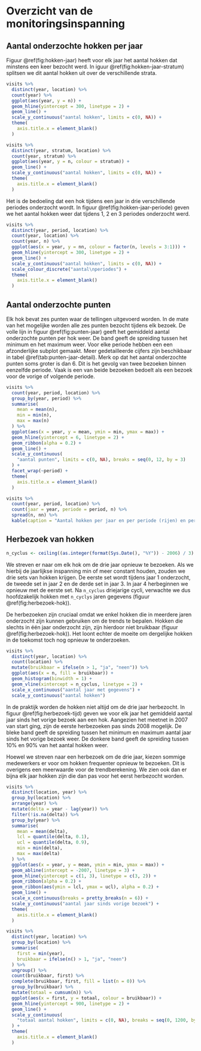 # Overzicht van de monitoringsinspanning

## Aantal onderzochte hokken per jaar

Figuur \@ref(fig:hokken-jaar) heeft voor elk jaar het aantal hokken dat minstens een keer bezocht werd. In iguur \@ref(fig:hokken-jaar-stratum) splitsen we dit aantal hokken uit over de verschillende strata.

```r
visits %>%
  distinct(year, location) %>%
  count(year) %>%
  ggplot(aes(year, y = n)) +
  geom_hline(yintercept = 300, linetype = 2) +
  geom_line() +
  scale_y_continuous("aantal hokken", limits = c(0, NA)) +
  theme(
    axis.title.x = element_blank()
  )
```

```r
visits %>%
  distinct(year, stratum, location) %>%
  count(year, stratum) %>%
  ggplot(aes(year, y = n, colour = stratum)) +
  geom_line() +
  scale_y_continuous("aantal hokken", limits = c(0, NA)) +
  theme(
    axis.title.x = element_blank()
  )
```

Het is de bedoeling dat een hok tijdens een jaar in drie verschillende periodes onderzocht wordt. In figuur \@ref(fig:hokken-jaar-periode) geven we het aantal hokken weer dat tijdens 1, 2 en 3 periodes onderzocht werd.

```r
visits %>%
  distinct(year, period, location) %>%
  count(year, location) %>%
  count(year, n) %>%
  ggplot(aes(x = year, y = nn, colour = factor(n, levels = 3:1))) +
  geom_hline(yintercept = 300, linetype = 2) +
  geom_line() +
  scale_y_continuous("aantal hokken", limits = c(0, NA)) +
  scale_colour_discrete("aantal\nperiodes") +
  theme(
    axis.title.x = element_blank()
  )
```

## Aantal onderzochte punten

Elk hok bevat zes punten waar de tellingen uitgevoerd worden. In de mate van het mogelijke worden alle zes punten bezocht tijdens elk bezoek. De volle lijn in figuur \@ref(fig:punten-jaar) geeft het gemiddeld aantal onderzochte punten per hok weer. De band geeft de spreiding tussen het minimum en het maximum weer. Voor elke periode hebben een een afzonderlijke subplot gemaakt. Meer gedetailleerde cijfers zijn beschikbaar in tabel \@ref(tab:punten-jaar-detail). Merk op dat het aantal onderzochte punten soms groter is dan 6. Dit is het gevolg van twee bezoeken binnen eenzelfde periode. Vaak is een van beide bezoeken bedoelt als een bezoek voor de vorige of volgende periode.

```r
visits %>%
  count(year, period, location) %>%
  group_by(year, period) %>%
  summarise(
    mean = mean(n),
    min = min(n),
    max = max(n)
  ) %>%
  ggplot(aes(x = year, y = mean, ymin = min, ymax = max)) +
  geom_hline(yintercept = 6, linetype = 2) +
  geom_ribbon(alpha = 0.2) +
  geom_line() +
  scale_y_continuous(
    "aantal punten", limits = c(0, NA), breaks = seq(0, 12, by = 3)
  ) +
  facet_wrap(~period) +
  theme(
    axis.title.x = element_blank()
  )
```

```r
visits %>%
  count(year, period, location) %>%
  count(jaar = year, periode = period, n) %>%
  spread(n, nn) %>%
  kable(caption = "Aantal hokken per jaar en per periode (rijen) en per aantal bezochte punten (kolommen)")
```

## Herbezoek van hokken

```r
n_cyclus <- ceiling((as.integer(format(Sys.Date(), "%Y")) - 2006) / 3)
```

We streven er naar om elk hok om de drie jaar opnieuw te bezoeken. Als we hierbij de jaarlijkse inspanning min of meer constant houden, zouden we drie sets van hokken krijgen. De eerste set wordt tijdens jaar 1 onderzocht, de tweede set in jaar 2 en de derde set in jaar 3. In jaar 4 herbeginnen we opnieuw met de eerste set. Na `n_cyclus` driejarige cycli, verwachte we dus hoofdzakelijk hokken met `n_cyclys` jaren gegevens (figuur \@ref(fig:herbezoek-hok)). 

De herbezoeken zijn cruciaal omdat we enkel hokken die in meerdere jaren onderzocht zijn kunnen gebruiken om de trends te bepalen. Hokken die slechts in één jaar onderzocht zijn, zijn hierdoor niet bruikbaar (figuur \@ref(fig:herbezoek-hok)). Het loont echter de moeite om dergelijke hokken in de toekomst toch nog opnieuw te onderzoeken.

```r
visits %>%
  distinct(year, location) %>%
  count(location) %>%
  mutate(bruikbaar = ifelse(n > 1, "ja", "neen")) %>%
  ggplot(aes(x = n, fill = bruikbaar)) +
  geom_histogram(binwidth = 1) +
  geom_vline(xintercept = n_cyclus, linetype = 2) +
  scale_x_continuous("aantal jaar met gegevens") +
  scale_y_continuous("aantal hokken")
```

In de praktijk worden de hokken niet altijd om de drie jaar herbezocht. In figuur \@ref(fig:herbezoek-tijd) geven we voor elk jaar het gemiddeld aantal jaar sinds het vorige bezoek aan een hok. Aangezien het meetnet in 2007 van start ging, zijn de eerste herbezoeken pas sinds 2008 mogelijk. De bleke band geeft de spreiding tussen het minimum en maximum aantal jaar sinds het vorige bezoek weer. De donkere band geeft de spreiding tussen 10% en 90% van het aantal hokken weer.

Hoewel we streven naar een herbezoek om de drie jaar, kiezen sommige medewerkers er voor om hokken frequenter opnieuw te bezoeken. Dit is overigens een meerwaarde voor de trendberekening. We zien ook dan er bijna elk jaar hokken zijn die dan pas voor het eerst herbezocht worden. 

```r
visits %>%
  distinct(location, year) %>%
  group_by(location) %>%
  arrange(year) %>%
  mutate(delta = year - lag(year)) %>%
  filter(!is.na(delta)) %>%
  group_by(year) %>%
  summarise(
    mean = mean(delta),
    lcl = quantile(delta, 0.1),
    ucl = quantile(delta, 0.9),
    min = min(delta),
    max = max(delta)
  ) %>%
  ggplot(aes(x = year, y = mean, ymin = min, ymax = max)) +
  geom_abline(intercept = -2007, linetype = 3) +
  geom_hline(yintercept = c(1, 3), linetype = c(3, 2)) +
  geom_ribbon(alpha = 0.2) +
  geom_ribbon(aes(ymin = lcl, ymax = ucl), alpha = 0.2) +
  geom_line() +
  scale_x_continuous(breaks = pretty_breaks(n = 6)) +
  scale_y_continuous("aantal jaar sinds vorige bezoek") + 
  theme(
    axis.title.x = element_blank()
  )
```

```r
visits %>%
  distinct(year, location) %>%
  group_by(location) %>%
  summarise(
    first = min(year),
    bruikbaar = ifelse(n() > 1, "ja", "neen")
  ) %>%
  ungroup() %>%
  count(bruikbaar, first) %>%
  complete(bruikbaar, first, fill = list(n = 0)) %>%
  group_by(bruikbaar) %>%
  mutate(totaal = cumsum(n)) %>%
  ggplot(aes(x = first, y = totaal, colour = bruikbaar)) +
  geom_hline(yintercept = 900, linetype = 2) +
  geom_line() +
  scale_y_continuous(
    "totaal aantal hokken", limits = c(0, NA), breaks = seq(0, 1200, by = 300)
  ) +
  theme(
    axis.title.x = element_blank()
  )
```


